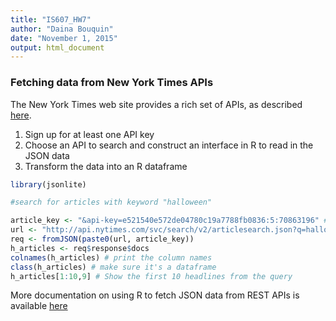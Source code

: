 ```yaml
---
title: "IS607_HW7"
author: "Daina Bouquin"
date: "November 1, 2015"
output: html_document
---
```


<h3>Fetching data from New York Times APIs</h3>

The New York Times web site provides a rich set of APIs, as described [here](http://developer.nytimes.com/docs).

1. Sign up for at least one API key  
2. Choose an API to search and construct an interface in R to read in the JSON data   
3. Transform the data into an R dataframe   

```r
library(jsonlite)
```
```r
#search for articles with keyword "halloween"

article_key <- "&api-key=e521540e572de04780c19a7788fb0836:5:70863196" # my API key
url <- "http://api.nytimes.com/svc/search/v2/articlesearch.json?q=halloween"
req <- fromJSON(paste0(url, article_key))
h_articles <- req$response$docs
colnames(h_articles) # print the column names
class(h_articles) # make sure it's a dataframe
h_articles[1:10,9] # Show the first 10 headlines from the query 

```
More documentation on using R to fetch JSON data from REST APIs is available [here](https://cran.r-project.org/web/packages/jsonlite/vignettes/json-apis.html)
